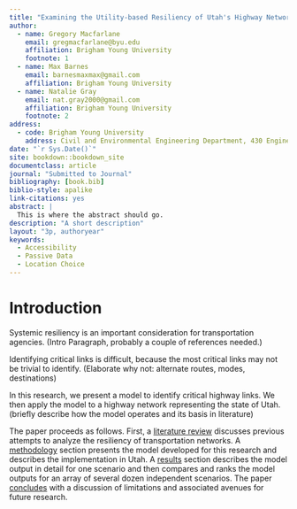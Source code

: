 ```yaml
---
title: "Examining the Utility-based Resiliency of Utah's Highway Network"
author:
  - name: Gregory Macfarlane
    email: gregmacfarlane@byu.edu
    affiliation: Brigham Young University
    footnote: 1
  - name: Max Barnes
    email: barnesmaxmax@gmail.com
    affiliation: Brigham Young University
  - name: Natalie Gray
    email: nat.gray2000@gmail.com
    affiliation: Brigham Young University
    footnote: 2
address:
  - code: Brigham Young University
    address: Civil and Environmental Engineering Department, 430 Engineering Building, Provo, Utah 84602
date: "`r Sys.Date()`"
site: bookdown::bookdown_site
documentclass: article
journal: "Submitted to Journal"
bibliography: [book.bib]
biblio-style: apalike
link-citations: yes
abstract: |
  This is where the abstract should go.
description: "A short description"
layout: "3p, authoryear"
keywords:
  - Accessibility
  - Passive Data
  - Location Choice
---
```


# Introduction {#intro}

Systemic resiliency is an important consideration for transportation agencies.
(Intro Paragraph, probably a couple of references needed.)

Identifying critical links is difficult, because the most critical links may not
be trivial to identify. (Elaborate why not: alternate routes, modes, destinations)

In this research, we present a model to identify critical highway links. We then
apply the model to a highway network representing the state of Utah. (briefly
describe how the model operates and its basis in literature)

The paper proceeds as follows. First, a [literature review](#litreview) discusses
previous attempts to analyze the resiliency of transportation networks. A
[methodology](#methodology) section presents the model developed for this
research and describes the implementation in Utah. A [results](#results) section
describes the model output in detail for one scenario and then compares and ranks
the model outputs for an array of several dozen independent scenarios. The paper
[concludes](#conclusion) with a discussion of limitations and associated avenues 
for future research.


  